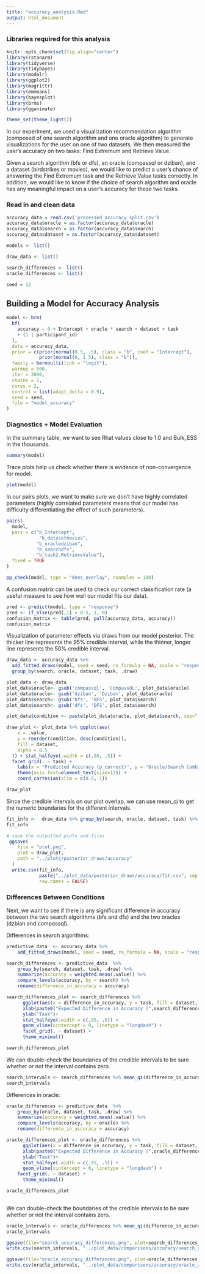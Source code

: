 ```yaml
---
title: "accuracy_analysis.Rmd"
output: html_document
---
```


### Libraries required for this analysis
```r

knitr::opts_chunk$set(fig.align="center") 
library(rstanarm)
library(tidyverse)
library(tidybayes)
library(modelr) 
library(ggplot2)
library(magrittr)  
library(emmeans)
library(bayesplot)
library(brms)
library(gganimate)

theme_set(theme_light())
```

In our experiment, we used a visualization recommendation algorithm (composed of one search algorithm and one oracle algorithm) to generate visualizations for the user on one of two datasets.  We then measured the user's accuracy on two tasks: Find Extremum and Retrieve Value.

Given a search algorithm (bfs or dfs), an oracle (compassql or dziban), and a dataset (birdstrikes or movies), we would like to predict a user's chance of answering the Find Extremum task and the Retrieve Value tasks correctly.  In addition, we would like to know if the choice of search algorithm and oracle has any meaningful impact on a user's accuracy for these two tasks.

### Read in and clean data
```r
accuracy_data = read.csv('processed_accuracy_split.csv')
accuracy_data$oracle = as.factor(accuracy_data$oracle)
accuracy_data$search = as.factor(accuracy_data$search)
accuracy_data$dataset = as.factor(accuracy_data$dataset)

models <- list()

draw_data <- list()

search_differences <- list()
oracle_differences <- list()

seed = 12
```

## Building a Model for Accuracy Analysis
```r
model <- brm(
  bf(
    accuracy ~ 0 + Intercept + oracle * search + dataset + task
    + (1 | participant_id)
  ),
  data = accuracy_data,
  prior = c(prior(normal(0.5, .5), class = "b", coef = "Intercept"),
            prior(normal(0, 2.5), class = "b")),
  family = bernoulli(link = "logit"),
  warmup = 500,
  iter = 3000,
  chains = 2,
  cores = 2, 
  control = list(adapt_delta = 0.9),
  seed = seed,
  file = "model_accuracy"
)
```

### Diagnostics + Model Evaluation

In the summary table, we want to see Rhat values close to 1.0 and Bulk_ESS in the thousands.
``` r
summary(model)
```

Trace plots help us check whether there is evidence of non-convergence for model.
```r
plot(model)
```

In our pairs plots, we want to make sure we don't have highly correlated parameters (highly correlated parameters means that our model has difficulty differentiating the effect of such parameters).
```r
pairs(
  model,
  pars = c("b_Intercept",
            "b_datasetmovies",
           "b_oracledziban",
           "b_searchdfs",
           "b_task2.RetrieveValue"),
  fixed = TRUE
)
```

```r
pp_check(model, type = "dens_overlay", nsamples = 100)
```

A confusion matrix can be used to check our correct classification rate (a useful measure to see how well our model fits our data).
```r
pred <- predict(model, type = "response")
pred <- if_else(pred[,1] > 0.5, 1, 0)
confusion_matrix <- table(pred, pull(accuracy_data, accuracy)) 
confusion_matrix
```

Visualization of parameter effects via draws from our model posterior.  The thicker line represents the 95% credible interval, while the thinner, longer line represents the 50% credible interval.
```r
draw_data <- accuracy_data %>%
  add_fitted_draws(model, seed = seed, re_formula = NA, scale = "response") %>%
  group_by(search, oracle, dataset, task, .draw)

plot_data <- draw_data
plot_data$oracle<- gsub('compassql', 'CompassQL', plot_data$oracle)
plot_data$oracle<- gsub('dziban', 'Dziban', plot_data$oracle)
plot_data$search<- gsub('bfs', 'BFS', plot_data$search)
plot_data$search<- gsub('dfs', 'DFS', plot_data$search)

plot_data$condition <- paste(plot_data$oracle, plot_data$search, sep=" + ")

draw_plot <- plot_data %>% ggplot(aes(
    x = .value,
    y = reorder(condition, desc(condition)),
    fill = dataset,
    alpha = 0.5
  )) + stat_halfeye(.width = c(.95, .5)) +
  facet_grid(. ~ task) +
    labs(x = "Predicted Accuracy (p_correct)", y = "Oracle/Search Combination") +
    theme(axis.text=element_text(size=12)) + 
    coord_cartesian(xlim = c(0.5, 1)) 

draw_plot
```
Since the credible intervals on our plot overlap, we can use mean_qi to get the numeric boundaries for the different intervals.
```r
fit_info <-  draw_data %>% group_by(search, oracle, dataset, task) %>% mean_qi(.value, .width = c(.95, .5))
fit_info
```

``` r
# save the outputted plots and files
 ggsave(
    file = "plot.png",
    plot = draw_plot,
    path = "../plots/posterior_draws/accuracy"
  )
  write.csv(fit_info,
            paste("../plot_data/posterior_draws/accuracy/fit.csv", sep = ""),
            row.names = FALSE)
```

### Differences Between Conditions
Next, we want to see if there is any significant difference in accuracy between the two search algorithms (bfs and dfs) and the two oracles (dzbian and compassql).

Differences in search algorithms:
``` r
predictive_data  <- accuracy_data %>%
    add_fitted_draws(model, seed = seed, re_formula = NA, scale = "response")

search_differences <- predictive_data  %>%
    group_by(search, dataset, task, .draw) %>%
    summarize(accuracy = weighted.mean(.value)) %>%
    compare_levels(accuracy, by = search) %>%
    rename(difference_in_accuracy = accuracy)

search_differences_plot <- search_differences %>%
      ggplot(aes(x = difference_in_accuracy, y = task, fill = dataset, alpha = 0.5)) +
      xlab(paste0("Expected Difference in Accuracy (",search_differences[1,'search'],")")) + 
      ylab("Task")+
      stat_halfeye(.width = c(.95, .5)) +
      geom_vline(xintercept = 0, linetype = "longdash") +
      facet_grid(. ~ dataset) + 
      theme_minimal()

search_differences_plot
```
We can double-check the boundaries of the credible intervals to be sure whether or not the interval contains zero.
```r
search_intervals <- search_differences %>% mean_qi(difference_in_accuracy, .width = c(.95, .5))
search_intervals
```


Differences in oracle:
``` r
oracle_differences <- predictive_data  %>%
    group_by(oracle, dataset, task, .draw) %>%
    summarize(accuracy = weighted.mean(.value)) %>%
    compare_levels(accuracy, by = oracle) %>%
    rename(difference_in_accuracy = accuracy)

oracle_differences_plot <- oracle_differences %>%
      ggplot(aes(x = difference_in_accuracy, y = task, fill = dataset, alpha = 0.5)) +
      xlab(paste0("Expected Difference in Accuracy (",oracle_differences[1,'oracle'],")")) + 
      ylab("Task")+
      stat_halfeye(.width = c(.95, .5)) +
      geom_vline(xintercept = 0, linetype = "longdash") +
    facet_grid(. ~ dataset) +
      theme_minimal()

oracle_differences_plot
  
```
We can double-check the boundaries of the credible intervals to be sure whether or not the interval contains zero.
```r
oracle_intervals <- oracle_differences %>% mean_qi(difference_in_accuracy, .width = c(.95, .5))
oracle_intervals
```

```r
ggsave(file="search_accuracy_differences.png", plot=search_differences_plot, path = "../plots/comparisons/accuracy", width = 7, height = 7)
write.csv(search_intervals, "../plot_data/comparisons/accuracy/search_accuracy_differences.csv", row.names = FALSE)

ggsave(file="oracle_accuracy_differences.png", plot=oracle_differences_plot, path = "../plots/comparisons/accuracy", width = 7, height = 7)
write.csv(oracle_intervals, "../plot_data/comparisons/accuracy/oracle_accuracy_differences.csv", row.names = FALSE)
```
